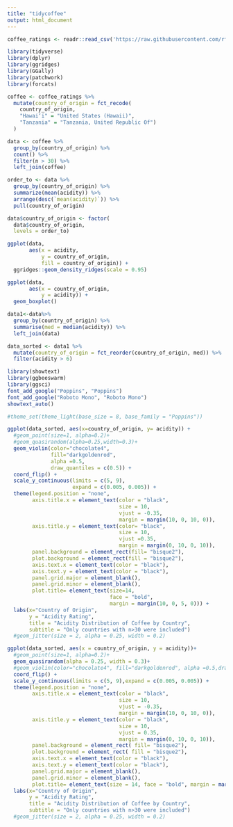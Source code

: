```yaml
---
title: "tidycoffee"
output: html_document
---
```


```r
coffee_ratings <- readr::read_csv('https://raw.githubusercontent.com/rfordatascience/tidytuesday/master/data/2020/2020-07-07/coffee_ratings.csv')
```

```r
library(tidyverse)
library(dplyr)
library(ggridges)
library(GGally)
library(patchwork)
library(forcats)

coffee <- coffee_ratings %>%
  mutate(country_of_origin = fct_recode(
    country_of_origin,
    "Hawai‘i" = "United States (Hawaii)",
    "Tanzania" = "Tanzania, United Republic Of")
  )
```

```r
data <- coffee %>%
  group_by(country_of_origin) %>%
  count() %>%
  filter(n > 30) %>%
  left_join(coffee)

order_to <- data %>%
  group_by(country_of_origin) %>%
  summarize(mean(acidity)) %>%
  arrange(desc(`mean(acidity)`)) %>%
  pull(country_of_origin)
```

```r
data$country_of_origin <- factor(
  data$country_of_origin,
  levels = order_to)
```

```r
ggplot(data, 
       aes(x = acidity,
           y = country_of_origin,
           fill = country_of_origin)) +
  ggridges::geom_density_ridges(scale = 0.95) 
```

```r
ggplot(data, 
       aes(x = country_of_origin, 
           y = acidity)) +
  geom_boxplot()
```

```r
data1<-data%>%
  group_by(country_of_origin) %>%
  summarise(med = median(acidity)) %>%
  left_join(data)
```


```r
data_sorted <- data1 %>%
  mutate(country_of_origin = fct_reorder(country_of_origin, med)) %>%
  filter(acidity > 6)

```

```r
library(showtext)
library(ggbeeswarm)
library(ggsci)
font_add_google("Poppins", "Poppins")
font_add_google("Roboto Mono", "Roboto Mono")
showtext_auto()

#theme_set(theme_light(base_size = 8, base_family = "Poppins"))

ggplot(data_sorted, aes(x=country_of_origin, y= acidity)) +
  #geom_point(size=1, alpha=0.2)+
  #geom_quasirandom(alpha=0.25,width=0.3)+
  geom_violin(color="chocolate4", 
              fill="darkgoldenrod", 
              alpha =0.5,
              draw_quantiles = c(0.5)) +
  coord_flip() +
  scale_y_continuous(limits = c(5, 9),
                     expand = c(0.005, 0.005)) +
  theme(legend.position = "none", 
        axis.title.x = element_text(color = "black", 
                                    size = 10, 
                                    vjust = -0.35, 
                                    margin = margin(10, 0, 10, 0)), 
        axis.title.y = element_text(color= "black", 
                                    size = 10, 
                                    vjust =0.35, 
                                    margin = margin(0, 10, 0, 10)), 
        panel.background = element_rect(fill= "bisque2"), 
        plot.background = element_rect(fill = "bisque2"),
        axis.text.x = element_text(color = "black"), 
        axis.text.y = element_text(color = "black"), 
        panel.grid.major = element_blank(), 
        panel.grid.minor = element_blank(),
        plot.title= element_text(size=14,
                                 face = "bold", 
                                 margin = margin(10, 0, 5, 0))) +
  labs(x="Country of Origin", 
       y = "Acidity Rating", 
       title = "Acidity Distribution of Coffee by Country",
       subtitle = "Only countries with n>30 were included")
  #geom_jitter(size = 2, alpha = 0.25, width = 0.2)
```

```r
ggplot(data_sorted, aes(x = country_of_origin, y = acidity))+
  #geom_point(size=1, alpha=0.2)+
  geom_quasirandom(alpha = 0.25, width = 0.3)+
  #geom_violin(color="chocolate4", fill="darkgoldenrod", alpha =0.5,draw_quantiles = c(0.5))+
  coord_flip() +
  scale_y_continuous(limits = c(5, 9),expand = c(0.005, 0.005)) +
  theme(legend.position = "none", 
        axis.title.x = element_text(color = "black", 
                                    size = 10, 
                                    vjust = -0.35, 
                                    margin = margin(10, 0, 10, 0)), 
        axis.title.y = element_text(color = "black", 
                                    size = 10, 
                                    vjust = 0.35, 
                                    margin = margin(0, 10, 0, 10)), 
        panel.background = element_rect( fill= "bisque2"), 
        plot.background = element_rect( fill = "bisque2"),
        axis.text.x = element_text(color = "black"), 
        axis.text.y = element_text(color = "black"), 
        panel.grid.major = element_blank(), 
        panel.grid.minor = element_blank(),
        plot.title= element_text(size = 14, face = "bold", margin = margin(10, 0, 5, 0)))+
  labs(x="Country of Origin", 
       y = "Acidity Rating", 
       title = "Acidity Distribution of Coffee by Country",
       subtitle = "Only countries with n>30 were included")
  #geom_jitter(size = 2, alpha = 0.25, width = 0.2)
```

